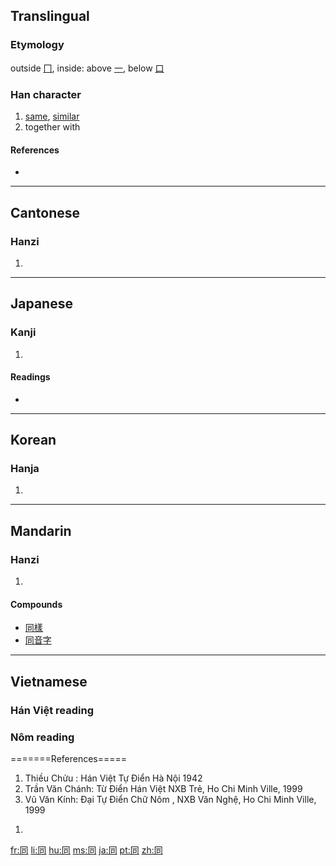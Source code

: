 {{see|何|向|回}}
<!--{{see|仝|衕}}-->
==Translingual==

===Etymology===
outside [[冂]], inside: above [[一]], below [[口]]

===Han character===
{{Han char|rn=30|rad=口|as=03|sn=6|four=7722<sub>0</sub>|canj=月一口 (BMR)}}

# [[same]], [[similar]]
# together with

====References====
* {{Han ref|kx=0175.060|dkj=03294|dj=0389.060|hdz=10578.010|uh=540C|ud=21516|bh=A650|bd=42576}}

----

==Cantonese==

===Hanzi===
{{yue-hanzi|jyut=|y=tung4}}

# {{defn|Cantonese}}

----

==Japanese==

===Kanji===
{{ja-kanji|grade=2|rs=口03}}

# {{defn|Japanese}}

====Readings====
* {{ja-readings|on=[[どう]] (dō), [[とう]] (tō)|kun=[[おなじ]] (onaji), [[ともに]] (tomoni), [[ともにする]] (tomonisuru)}}

----

==Korean==

===Hanja===
{{ko-hanja|hangeul=동|rv=dong|mr=tong}}

# {{defn|Korean}}

----

==Mandarin==

===Hanzi===
{{cmn-hanzi|tra=衕|pin=[[tóng]] ([[tong2]])|wg=t'ung<sup>2</sup>}}

# {{defn|Mandarin}}

====Compounds====
* [[同樣]]
* [[同音字]]

----

==Vietnamese==

===Hán Việt reading===
{{vi-hantu|[[đồng]]}}

===Nôm reading===
{{vi-hantu|[[đang]], [[đồng]], [[đùng]] }}

=======References=====
#Thiều Chửu : Hán Việt Tự Điển  Hà Nội 1942
#Trần Văn Chánh: Từ Điển Hán Việt NXB Trẻ, Ho Chi Minh Ville, 1999
#Vũ Văn Kính: Đại Tự Điển Chữ Nôm , NXB Văn Nghệ, Ho Chi Minh Ville, 1999


# {{defn|Vietnamese}}

[[fr:同]]
[[li:同]]
[[hu:同]]
[[ms:同]]
[[ja:同]]
[[pt:同]]
[[zh:同]]
